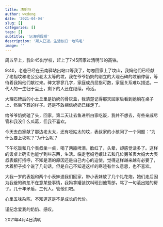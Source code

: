 ```yaml
---
title: 清明节
author: wxdong
date: '2021-04-04'
slug: []
categories: []
tags: []
subtitle: '记清明假期'
description: '斯人已逝，生活依旧一地鸡毛'
image: ''
---
```

  周五早上，我6:45出学校，赶上了7:45回家过清明节的高铁。
  
  9:40，老爸已经在云南驿站出站口等我了，匆匆回家上了坟山，我妈他们已经献了老祖坟和老公公老太太等的坟，我在爷爷奶奶的刚立的大理石碑的坟前停留，等待着我妈他们献过来。碑文寥寥几字，家庭成员屈指可数，家庭关系难以描述。一代人的一生归于尘土，剩下的人还在继续，苟活。
  
  大理石碑后的小土丘里是奶奶的骨灰盒，我清楚记得那天回家后看到她躺在桌子上、然后下葬的样子。还是不敢相信奶奶已经走了。
  
  给爷爷奶奶磕了头，回家。第二天让去鱼进所白家吃饭，我并不想去，有些亲戚尽管和我没什么瓜葛，但我不喜欢。
  
  今天去白家献了那边老太太，还有哑姑太的坟，表叔家的小孩问了一个问题：“为什么要上坟呢？”为什么呢？
  
  下午吃饭和几个表叔坐一桌，喝了两瓶啤酒，脸红了，头晕，却感觉话多了。这样的饭桌上确实也能学到些东西，生活。临走老妈老嬢让去和几位舅爷表大妈大大表叔表嬢打招呼，不知是酒的原因还是自己内心的迫使，觉得这样越来越有必要了，大着胆子挨个说了几句话，但是自己不知道这样的寒暄有什么意思，也不喜欢。
  
  大我一岁的表姐和两个小表妹送我们回家，带小表妹放了几个礼花炮，她们走后因为我爸的疏忽不在意某些事情，我妈拿罐装饮料砸到他背部，骂了一句滚出她的房子。几十年矛盾，三代人。管他们吧。
  
  心里五味杂陈，不知道这是不是成长的代价。
 
  谨纪念爱我的奶奶、感叹。
  
  2021年4月4日清明